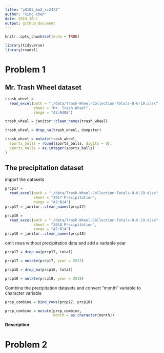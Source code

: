 ```yaml
---
title: "p8105_hw2_xc2472"
author: "Xing Chen"
date: 2019-10-1
output: github_document
---
```


```r
knitr::opts_chunk$set(echo = TRUE)

library(tidyverse)
library(readxl)
```


# Problem 1

## Mr. Trash Wheel dataset

```r
trash_wheel = 
  read_excel(path = "./data/Trash-Wheel-Collection-Totals-8-6-19.xlsx", 
             sheet = "Mr. Trash Wheel", 
             range = "A2:N408")

trash_wheel = janitor::clean_names(trash_wheel)

trash_wheel = drop_na(trash_wheel, dumpster)

trash_wheel = mutate(trash_wheel, 
  sports_balls = round(sports_balls, digits = 0),
  sports_balls = as.integer(sports_balls)
)
```


## The precipitation dataset

import the datasets

```r
prcp17 = 
  read_excel(path = "./data/Trash-Wheel-Collection-Totals-8-6-19.xlsx",
             sheet = "2017 Precipitation",
             range = "A2:B14")
prcp17 = janitor::clean_names(prcp17)

prcp18 = 
  read_excel(path = "./data/Trash-Wheel-Collection-Totals-8-6-19.xlsx",
             sheet = "2018 Precipitation",
             range = "A2:B14")
prcp18 = janitor::clean_names(prcp18)
```

omit rows without precipitation data and add a variable year

```r
prcp17 = drop_na(prcp17, total)

prcp17 = mutate(prcp17, year = 2017)

prcp18 = drop_na(prcp18, total)

prcp18 = mutate(prcp18, year = 2018)
```

Combine the precipitation datasets and convert "month" variable to character variable

```r
prcp_combine = bind_rows(prcp17, prcp18)

prcp_combine = mutate(prcp_combine, 
                      month = as.character(month))
```

**Description**


# Problem 2





